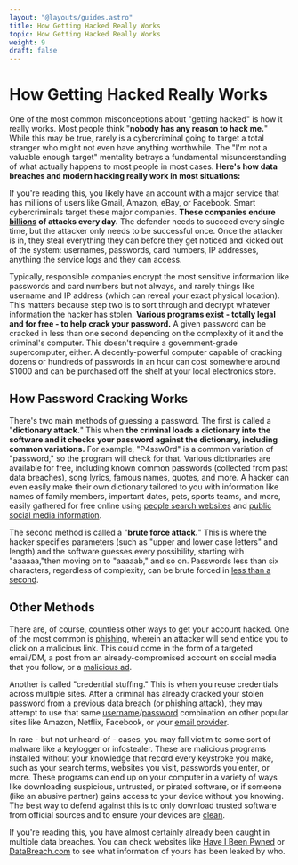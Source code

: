 ```yaml
---
layout: "@layouts/guides.astro"
title: How Getting Hacked Really Works
topic: How Getting Hacked Really Works
weight: 9
draft: false
---
```


# How Getting Hacked Really Works

One of the most common misconceptions about "getting hacked" is how it really works. Most people think "**nobody has any reason to hack me.**" While this may be true, rarely is a cybercriminal going to target a total stranger who might not even have anything worthwhile. The "I'm not a valuable enough target" mentality betrays a fundamental misunderstanding of what actually happens to most people in most cases. **Here's how data breaches and modern hacking really work in most situations:**

If you're reading this, you likely have an account with a major service that has millions of users like Gmail, Amazon, eBay, or Facebook. Smart cybercriminals target these major companies. **These companies endure [billions](https://it.slashdot.org/story/24/01/17/1423212/jpmorgan-suffers-45-billion-cyber-attacks-a-day) of attacks every day.** The defender needs to succeed every single time, but the attacker only needs to be successful once. Once the attacker is in, they steal everything they can before they get noticed and kicked out of the system: usernames, passwords, card numbers, IP addresses, anything the service logs and they can access.

Typically, responsible companies encrypt the most sensitive information like passwords and card numbers but not always, and rarely things like username and IP address (which can reveal your exact physical location). This matters because step two is to sort through and decrypt whatever information the hacker has stolen. **Various programs exist - totally legal and for free - to help crack your password.** A given password can be cracked in less than one second depending on the complexity of it and the criminal's computer. This doesn't require a government-grade supercomputer, either. A decently-powerful computer capable of cracking dozens or hundreds of passwords in an hour can cost somewhere around $1000 and can be purchased off the shelf at your local electronics store.

## How Password Cracking Works

There's two main methods of guessing a password. The first is called a "**dictionary attack.**" This when **the criminal loads a dictionary into the software and it checks your password against the dictionary, including common variations.** For example, "P4ssw0rd" is a common variation of "password," so the program will check for that. Various dictionaries are available for free, including known common passwords (collected from past data breaches), song lyrics, famous names, quotes, and more. A hacker can even easily make their own dictionary tailored to you with information like names of family members, important dates, pets, sports teams, and more, easily gathered for free online using [people search websites](/guides/moderately-important/people-search/) and [public social media information](/guides/less-important/habits/#sharing-information).

The second method is called a "**brute force attack.**" This is where the hacker specifies parameters (such as "upper and lower case letters" and length) and the software guesses every possibility, starting with "aaaaaa,"then moving on to "aaaaab," and so on. Passwords less than six characters, regardless of complexity, can be brute forced in [less than a second](https://proton.me/blog/how-long-should-my-password-be/).

## Other Methods

There are, of course, countless other ways to get your account hacked. One of the most common is [phishing](/guides/less-important/habits#phishing--clicking-links), wherein an attacker will send entice you to click on a malicious link. This could come in the form of a targeted email/DM, a post from an already-compromised account on social media that you follow, or a [malicious ad](https://techcrunch.com/2022/12/22/fbi-ad-blocker/).

Another is called "credential stuffing." This is when you reuse credentials across multiple sites. After a criminal has already cracked your stolen password from a previous data breach (or phishing attack), they may attempt to use that same [username](/guides/less-important/habits#social-media)/[password](/guides/most-important/passwords) combination on other popular sites like Amazon, Netflix, Facebook, or your [email provider](/guides/moderately-important/email-aliasing).

In rare - but not unheard-of - cases, you may fall victim to some sort of malware like a keylogger or infostealer. These are malicious programs installed without your knowledge that record every keystroke you make, such as your search terms, websites you visit, passwords you enter, or more. These programs can end up on your computer in a variety of ways like downloading suspicious, untrusted, or pirated software, or if someone (like an abusive partner) gains access to your device without you knowing. The best way to defend against this is to only download trusted software from official sources and to ensure your devices are [clean](/guides/most-important/auditing/).

If you're reading this, you have almost certainly already been caught in multiple data breaches. You can check websites like [Have I Been Pwned](https://haveibeenpwned.com/) or [DataBreach.com](https://databreach.com/) to see what information of yours has been leaked by who.
